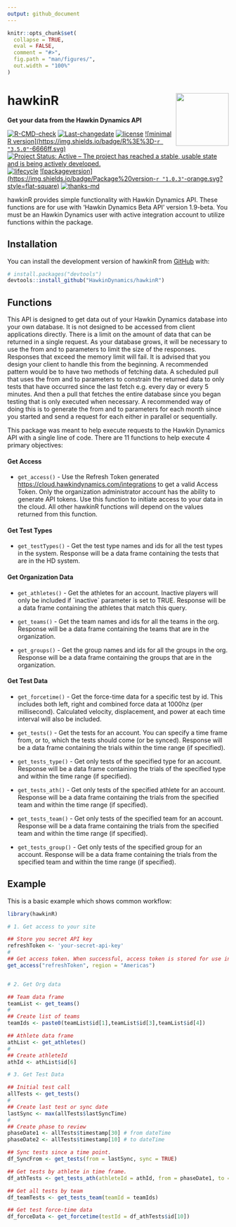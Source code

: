 ```yaml
---
output: github_document
---
```


<!-- README.md is generated from README.Rmd. Please edit that file -->

```r
knitr::opts_chunk$set(
  collapse = TRUE,
  eval = FALSE,
  comment = "#>",
  fig.path = "man/figures/",
  out.width = "100%"
)
```

# hawkinR <img src="man/figures/hdlogo.png" align="right" alt="" width="120" />

**Get your data from the Hawkin Dynamics API**


<!-- badges: start -->

[![R-CMD-check](https://github.com/HawkinDynamics/hawkinR/actions/workflows/R-CMD-check.yaml/badge.svg)](https://github.com/HawkinDynamics/hawkinR/actions/workflows/R-CMD-check.yaml) [![Last-changedate](https://img.shields.io/badge/last%20change-`r gsub('-', '--', Sys.Date())`-yellowgreen.svg)](/commits/master) [![license](https://img.shields.io/badge/license-MIT%20+%20file%20LICENSE-lightgrey.svg)](https://choosealicense.com/) 
[![minimal R version](https://img.shields.io/badge/R%3E%3D-`r "3.5.0"`-6666ff.svg)](https://cran.r-project.org/) 
[![Project Status: Active – The project has reached a stable, usable state and is being actively developed.](https://www.repostatus.org/badges/latest/active.svg)](https://www.repostatus.org/#active) [![lifecycle](https://img.shields.io/badge/lifecycle-stable-brightgreen.svg)](https://www.tidyverse.org/lifecycle/#stable) 
[![packageversion](https://img.shields.io/badge/Package%20version-`r "1.0.3"`-orange.svg?style=flat-square)](commits/master) 
[![thanks-md](https://img.shields.io/badge/THANKS-md-ff69b4.svg)](THANKS.md)

<!-- badges: end -->

hawkinR provides simple functionality with Hawkin Dynamics API. These functions are for use with 'Hawkin Dynamics Beta API' version 1.9-beta. You must be an Hawkin Dynamics user with active integration account to utilize functions within the package.

## Installation

You can install the development version of hawkinR from [GitHub](https://github.com/) with:

``` r
# install.packages("devtools")
devtools::install_github("HawkinDynamics/hawkinR")
```

## Functions

This API is designed to get data out of your Hawkin Dynamics database into your own database. It is not designed to be accessed from client applications directly. There is a limit on the amount of data that can be returned in a single request. As your database grows, it will be necessary to use the from and to parameters to limit the size of the responses. Responses that exceed the memory limit will fail. It is advised that you design your client to handle this from the beginning. A recommended pattern would be to have two methods of fetching data. A scheduled pull that uses the from and to parameters to constrain the returned data to only tests that have occurred since the last fetch e.g. every day or every 5 minutes. And then a pull that fetches the entire database since you began testing that is only executed when necessary. A recommended way of doing this is to generate the from and to parameters for each month since you started and send a request for each either in parallel or sequentially.

This package was meant to help execute requests to the Hawkin Dynamics API with a single line of code. There are 11 functions to help execute 4 primary objectives:

#### Get Access

-   `get_access()` - Use the Refresh Token generated <https://cloud.hawkindynamics.com/integrations> to get a valid Access Token. Only the organization administrator account has the ability to generate API tokens. Use this function to initiate access to your data in the cloud. All other hawkinR functions will depend on the values returned from this function.

#### Get Test Types

-   `get_testTypes()` - Get the test type names and ids for all the test types in the system. Response will be a data frame containing the tests that are in the HD system.

#### Get Organization Data

-   `get_athletes()` - Get the athletes for an account. Inactive players will only be included if \`inactive\` parameter is set to TRUE. Response will be a data frame containing the athletes that match this query.

-   `get_teams()` - Get the team names and ids for all the teams in the org. Response will be a data frame containing the teams that are in the organization.

-   `get_groups()` - Get the group names and ids for all the groups in the org. Response will be a data frame containing the groups that are in the organization.

#### Get Test Data

-   `get_forcetime()` - Get the force-time data for a specific test by id. This includes both left, right and combined force data at 1000hz (per millisecond). Calculated velocity, displacement, and power at each time interval will also be included.

-   `get_tests()` - Get the tests for an account. You can specify a time frame from, or to, which the tests should come (or be synced). Response will be a data frame containing the trials within the time range (if specified).

-   `get_tests_type()` - Get only tests of the specified type for an account. Response will be a data frame containing the trials of the specified type and within the time range (if specified).

-   `get_tests_ath()` - Get only tests of the specified athlete for an account. Response will be a data frame containing the trials from the specified team and within the time range (if specified).

-   `get_tests_team()` - Get only tests of the specified team for an account. Response will be a data frame containing the trials from the specified team and within the time range (if specified).

-   `get_tests_group()` - Get only tests of the specified group for an account. Response will be a data frame containing the trials from the specified team and within the time range (if specified).

## Example

This is a basic example which shows common workflow:

```r
library(hawkinR) 

# 1. Get access to your site

## Store you secret API key
refreshToken <- 'your-secret-api-key'
#
## Get access token. When successful, access token is stored for use in the session.
get_access("refreshToken", region = "Americas")


# 2. Get Org data

## Team data frame
teamList <- get_teams()
#
## Create list of teams
teamIds <- paste0(teamList$id[1],teamList$id[3],teamList$id[4])

## Athlete data frame
athList <- get_athletes()
#
## Create athleteId
athId <- athList$id[6]

# 3. Get Test Data

## Initial test call
allTests <- get_tests()
#
## Create last test or sync date
lastSync <- max(allTests$lastSyncTime)
#
## Create phase to review
phaseDate1 <- allTests$timestamp[30] # from dateTime
phaseDate2 <- allTests$timestamp[10] # to dateTime

## Sync tests since a time point.
df_SyncFrom <- get_tests(from = lastSync, sync = TRUE)

## Get tests by athlete in time frame.
df_athTests <- get_tests_ath(athleteId = athId, from = phaseDate1, to = phaseDate2)

## Get all tests by team
df_teamTests <- get_tests_team(teamId = teamIds)

## Get test force-time data
df_forceData <- get_forcetime(testId = df_athTests$id[10])

```
